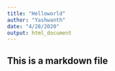 ---
title: "Helloworld"
author: "Yashwanth"
date: "4/28/2020"
output: html_document
---

## This is a markdown file

